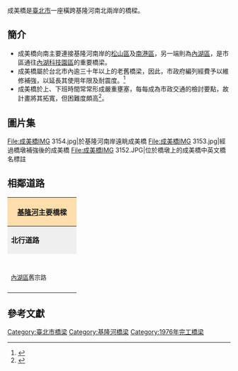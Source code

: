 成美橋是[[臺北市|臺北市]]一座橫跨基隆河南北兩岸的橋樑。
== 簡介 ==
*成美橋向南主要連接基隆河南岸的[[松山區_(臺灣)|松山區]]及[[南港區|南港區]]，另一端則為[[內湖區|內湖區]]，是市區通往[[內湖科技園區|內湖科技園區]]的重要橋梁。
*成美橋屬於台北市內逾三十年以上的老舊橋梁，因此，市政府編列經費予以維修補強，以延長其使用年限及耐震度。<ref>{{Cite web |url=https://news.housefun.com.tw/news/article/20267527346.html |title=北市11座耐震力弱橋梁　兩年內補強 |access-date=2016-06-05 |archive-date=2017-01-14 |archive-url=https://web.archive.org/web/20170114183527/https://news.housefun.com.tw/news/article/20267527346.html |dead-url=no }}</ref>
*成美橋於上、下班時間常常形成嚴重壅塞，每每成為市政交通的檢討要點，故計畫將其拓寬，但困難度頗高<ref>{{Cite web |url=http://udn.com/news/story/7323/1576502 |title=成美橋拓寬 民宅徵收難避開 |access-date=2016-06-05 |archive-date=2016-06-02 |archive-url=https://web.archive.org/web/20160602070414/http://udn.com/news/story/7323/1576502 |dead-url=no }}</ref>。
== 圖片集 ==
<gallery>
File:成美橋IMG 3154.jpg|於基隆河南岸遠眺成美橋
File:成美橋IMG 3153.jpg|經過橋墩補強後的成美橋
File:成美橋IMG 3152.JPG|位於橋墩上的成美橋中英文橋名標註
</gallery>

== 相鄰道路 ==
{|  class="toccolours" border="1" cellpadding="4" style="margin: 0 auto; border-collapse: collapse; text-align: center; white-space:nowrap;"
|-  
! colspan="3" style="background: #ffdead;" | '''[[基隆河|基隆河]]主要橋樑'''
|-
| style="background: #efefef;" | '''北行道路'''
| colspan="1" style= "background: #efefef;"    |'''[[基隆河|基隆河]]'''
| style="background: #efefef;" | '''南行道路'''
|-
| style="width:140px; height:88px;" | <br /><small>[[內湖區|內湖區]]舊宗路</small>
| style="width:200px; height:75px;" | '''成美橋'''<br /><small>''往''</small><br /><small>''←[[內湖區|內湖區]]　　　　[[南港區|南港區]]→''</small>
| style="width:140px; height:75px;" | <br /><small>[[南港區|南港區]]東新街</small>
{| border="0"
|}
|}

== 參考文獻 ==
{{reflist}}


{{淡水河流域橋樑}}
[[Category:臺北市橋梁|Category:臺北市橋梁]]
[[Category:基隆河橋梁|Category:基隆河橋梁]]
[[Category:1976年完工橋梁|Category:1976年完工橋梁]]